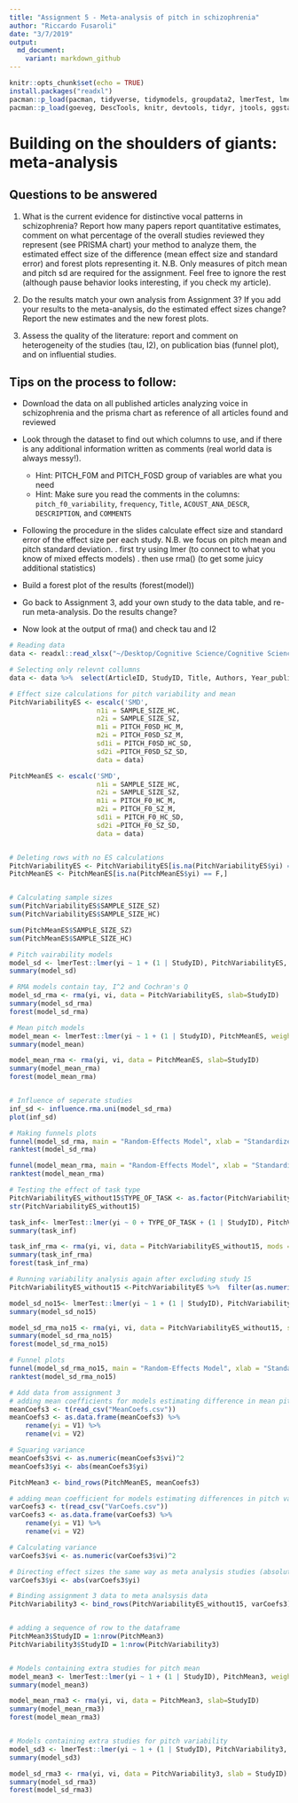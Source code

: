 ```yaml
---
title: "Assignment 5 - Meta-analysis of pitch in schizophrenia"
author: "Riccardo Fusaroli"
date: "3/7/2019"
output: 
  md_document:
    variant: markdown_github 
---
```


```r
knitr::opts_chunk$set(echo = TRUE)
install.packages("readxl")
pacman::p_load(pacman, tidyverse, tidymodels, groupdata2, lmerTest, lme4, kernlab, dplyr)
pacman::p_load(goeveg, DescTools, knitr, devtools, tidyr, jtools, ggstance, readxl, metafor, influence.ME)
```

# Building on the shoulders of giants: meta-analysis

## Questions to be answered

1. What is the current evidence for distinctive vocal patterns in schizophrenia? Report how many papers report quantitative estimates, comment on what percentage of the overall studies reviewed they represent (see PRISMA chart) your method to analyze them, the estimated effect size of the difference (mean effect size and standard error) and forest plots representing it. N.B. Only measures of pitch mean and pitch sd are required for the assignment. Feel free to ignore the rest (although pause behavior looks interesting, if you check my article).

2. Do the results match your own analysis from Assignment 3? If you add your results to the meta-analysis, do the estimated effect sizes change? Report the new estimates and the new forest plots.

3. Assess the quality of the literature: report and comment on heterogeneity of the studies (tau, I2), on publication bias (funnel plot), and on influential studies.

## Tips on the process to follow:

- Download the data on all published articles analyzing voice in schizophrenia and the prisma chart as reference of all articles found and reviewed
- Look through the dataset to find out which columns to use, and if there is any additional information written as comments (real world data is always messy!).
    * Hint: PITCH_F0M and PITCH_F0SD group of variables are what you need
    * Hint: Make sure you read the comments in the columns: `pitch_f0_variability`, `frequency`, `Title`,  `ACOUST_ANA_DESCR`, `DESCRIPTION`, and `COMMENTS`
- Following the procedure in the slides calculate effect size and standard error of the effect size per each study. N.B. we focus on pitch mean and pitch standard deviation.
 . first try using lmer (to connect to what you know of mixed effects models)
 . then use rma() (to get some juicy additional statistics)

- Build a forest plot of the results (forest(model))
 
- Go back to Assignment 3, add your own study to the data table, and re-run meta-analysis. Do the results change?

- Now look at the output of rma() and check tau and I2

```r
# Reading data
data <- readxl::read_xlsx("~/Desktop/Cognitive Science/Cognitive Science 3rd semester/Experimental Methods 3/Afleveringer/Assignment_5/Matrix_MetaAnalysis_Diagnosis_updated290719.xlsx")

# Selecting only relevnt collumns
data <- data %>%  select(ArticleID, StudyID, Title, Authors, Year_publication, TYPE_OF_TASK, SAMPLE_SIZE_SZ,SAMPLE_SIZE_HC, PITCH_F0_SZ_M, PITCH_F0_HC_M, PITCH_F0_SZ_SD, PITCH_F0_HC_SD,PITCH_F0SD_HC_SD, PITCH_F0SD_SZ_SD, PITCH_F0SD_HC_M, PITCH_F0SD_SZ_M)

# Effect size calculations for pitch variability and mean
PitchVariabilityES <- escalc('SMD',
                      n1i = SAMPLE_SIZE_HC,
                      n2i = SAMPLE_SIZE_SZ,
                      m1i = PITCH_F0SD_HC_M, 
                      m2i = PITCH_F0SD_SZ_M,
                      sd1i = PITCH_F0SD_HC_SD, 
                      sd2i =PITCH_F0SD_SZ_SD,
                      data = data)

PitchMeanES <- escalc('SMD',
                      n1i = SAMPLE_SIZE_HC,
                      n2i = SAMPLE_SIZE_SZ,
                      m1i = PITCH_F0_HC_M, 
                      m2i = PITCH_F0_SZ_M,
                      sd1i = PITCH_F0_HC_SD, 
                      sd2i =PITCH_F0_SZ_SD,
                      data = data)


# Deleting rows with no ES calculations
PitchVariabilityES <- PitchVariabilityES[is.na(PitchVariabilityES$yi) == F,]
PitchMeanES <- PitchMeanES[is.na(PitchMeanES$yi) == F,]


# Calculating sample sizes
sum(PitchVariabilityES$SAMPLE_SIZE_SZ)
sum(PitchVariabilityES$SAMPLE_SIZE_HC)

sum(PitchMeanES$SAMPLE_SIZE_SZ)
sum(PitchMeanES$SAMPLE_SIZE_HC)

# Pitch vairability models
model_sd <- lmerTest::lmer(yi ~ 1 + (1 | StudyID), PitchVariabilityES, weights = 1/vi, REML=F, control = lme4::lmerControl( check.nobs.vs.nlev ='ignore', check.nobs.vs.nRE = 'ignore'))
summary(model_sd)

# RMA models contain tay, I^2 and Cochran's Q
model_sd_rma <- rma(yi, vi, data = PitchVariabilityES, slab=StudyID)
summary(model_sd_rma)
forest(model_sd_rma)

# Mean pitch models
model_mean <- lmerTest::lmer(yi ~ 1 + (1 | StudyID), PitchMeanES, weights = 1/vi, REML=F, control = lme4::lmerControl( check.nobs.vs.nlev ='ignore', check.nobs.vs.nRE = 'ignore'))
summary(model_mean)

model_mean_rma <- rma(yi, vi, data = PitchMeanES, slab=StudyID)
summary(model_mean_rma)
forest(model_mean_rma)


# Influence of seperate studies
inf_sd <- influence.rma.uni(model_sd_rma)
plot(inf_sd)

# Making funnels plots
funnel(model_sd_rma, main = "Random-Effects Model", xlab = "Standardized Mean Difference")
ranktest(model_sd_rma)

funnel(model_mean_rma, main = "Random-Effects Model", xlab = "Standardized Mean Difference")
ranktest(model_mean_rma)

# Testing the effect of task type
PitchVariabilityES_without15$TYPE_OF_TASK <- as.factor(PitchVariabilityES_without15$TYPE_OF_TASK)
str(PitchVariabilityES_without15)

task_inf<- lmerTest::lmer(yi ~ 0 + TYPE_OF_TASK + (1 | StudyID), PitchVariabilityES_without15, weights = 1/vi, REML=F, control = lme4::lmerControl( check.nobs.vs.nlev ='ignore', check.nobs.vs.nRE = 'ignore'))
summary(task_inf)

task_inf_rma <- rma(yi, vi, data = PitchVariabilityES_without15, mods = cbind(TYPE_OF_TASK), slab=StudyID)
summary(task_inf_rma)
forest(task_inf_rma)
```
```r
# Running variability analysis again after excluding study 15
PitchVariabilityES_without15 <-PitchVariabilityES %>%  filter(as.numeric(PitchVariabilityES$StudyID) != 15)

model_sd_no15<- lmerTest::lmer(yi ~ 1 + (1 | StudyID), PitchVariabilityES_without15, weights = 1/vi, REML=F, control = lme4::lmerControl( check.nobs.vs.nlev ='ignore', check.nobs.vs.nRE = 'ignore'))
summary(model_sd_no15)

model_sd_rma_no15 <- rma(yi, vi, data = PitchVariabilityES_without15, slab=StudyID)
summary(model_sd_rma_no15)
forest(model_sd_rma_no15)

# Funnel plots
funnel(model_sd_rma_no15, main = "Random-Effects Model", xlab = "Standardized Mean Difference")
ranktest(model_sd_rma_no15)
```


```r
# Add data from assignment 3
# adding mean coefficients for models estimating difference in mean pitch
meanCoefs3 <- t(read_csv("MeanCoefs.csv"))
meanCoefs3 <- as.data.frame(meanCoefs3) %>% 
    rename(yi = V1) %>% 
    rename(vi = V2)

# Squaring variance
meanCoefs3$vi <- as.numeric(meanCoefs3$vi)^2
meanCoefs3$yi <- abs(meanCoefs3$yi)

PitchMean3 <- bind_rows(PitchMeanES, meanCoefs3)

# adding mean coefficient for models estimating differences in pitch variability
varCoefs3 <- t(read_csv("VarCoefs.csv"))
varCoefs3 <- as.data.frame(varCoefs3) %>% 
    rename(yi = V1) %>% 
    rename(vi = V2)

# Calculating variance
varCoefs3$vi <- as.numeric(varCoefs3$vi)^2

# Directing effect sizes the same way as meta analysis studies (absolute values)
varCoefs3$yi <- abs(varCoefs3$yi)

# Binding assignment 3 data to meta analsysis data
PitchVariability3 <- bind_rows(PitchVariabilityES_without15, varCoefs3)


# adding a sequence of row to the dataframe
PitchMean3$StudyID = 1:nrow(PitchMean3)
PitchVariability3$StudyID = 1:nrow(PitchVariability3)


# Models containing extra studies for pitch mean
model_mean3 <- lmerTest::lmer(yi ~ 1 + (1 | StudyID), PitchMean3, weights = 1/vi, REML=F, control = lme4::lmerControl( check.nobs.vs.nlev ='ignore', check.nobs.vs.nRE = 'ignore'))
summary(model_mean3)

model_mean_rma3 <- rma(yi, vi, data = PitchMean3, slab=StudyID)
summary(model_mean_rma3)
forest(model_mean_rma3)


# Models containing extra studies for pitch variability
model_sd3 <- lmerTest::lmer(yi ~ 1 + (1 | StudyID), PitchVariability3, weights = 1/vi, REML=F, control = lme4::lmerControl(check.nobs.vs.nlev ='ignore', check.nobs.vs.nRE = 'ignore'))
summary(model_sd3)

model_sd_rma3 <- rma(yi, vi, data = PitchVariability3, slab = StudyID)
summary(model_sd_rma3)
forest(model_sd_rma3)

```

        